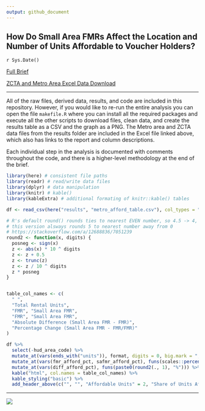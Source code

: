 ```yaml
---
output: github_document
---
```


## How Do Small Area FMRs Affect the Location and Number of Units Affordable to Voucher Holders?

`r Sys.Date()`

[Full Brief](http://furmancenter.org/research/publication/how-do-small-area-fmrs-affect-the-location-and-number-of-units-affordable-t)

[ZCTA and Metro Area Excel Data Download](https://github.com/FurmanCenter/safmr/raw/master/NYU-Furman-Center_SAFMR.xlsx)

---

All of the raw files, derived data, results, and code are included in this repository. However, if you would like to re-run the entire analysis you can open the file `makefile.R` where you can install all the required packages and execute all the other scripts to download files, clean data, and create the results table as a CSV and the graph as a PNG. The Metro area and ZCTA data files from the results folder are included in the Excel file linked above, which also has links to the report and column descriptions.

Each individual step in the analysis is documented with comments throughout the code, and there is a higher-level methodology at the end of the brief. 


```r
library(here) # consistent file paths
library(readr) # read/write data files
library(dplyr) # data manipulation
library(knitr) # kable()
library(kableExtra) # additional formating of knitr::kable() tables
```


```r
df <- read_csv(here("results", "metro_afford_table.csv"), col_types = "ccddddddd")

# R's default round() rounds ties to nearest EVEN number, so 4.5 -> 4, and 3.5 -> 4
# this version alsways rounds 5 to nearest number away from 0
# https://stackoverflow.com/a/12688836/7051239
round2 <- function(x, digits) {
  posneg <- sign(x)
  z <- abs(x) * 10 ^ digits
  z <- z + 0.5
  z <- trunc(z)
  z <- z / 10 ^ digits
  z * posneg
}


table_col_names <- c(
  " ",
  "Total Rental Units",
  "FMR", "Small Area FMR",
  "FMR", "Small Area FMR",
  "Absolute Difference (Small Area FMR - FMR)",
  "Percentage Change (Small Area FMR - FMR/FMR)"
)

df %>%
  select(-hud_area_code) %>%
  mutate_at(vars(ends_with("units")), format, digits = 0, big.mark = ",", scientific = FALSE) %>%
  mutate_at(vars(fmr_afford_pct, safmr_afford_pct), funs(scales::percent(round2(., 3)))) %>%
  mutate_at(vars(diff_afford_pct), funs(paste0(round2(., 1), "%"))) %>%
  kable("html", col.names = table_col_names) %>%
  kable_styling("basic") %>%
  add_header_above(c("", "", "Affordable Units" = 2, "Share of Units Affordable" = 2, "", ""))
```

---

![](results/rent_category_figure.png)


